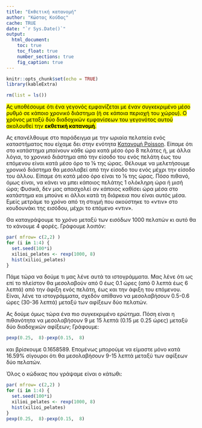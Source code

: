 ```yaml
---
title: "Εκθετική κατανομή"
author: "Κώστας Κούδας"
cache: TRUE
date: "`r Sys.Date()`"
output:
  html_document:
    toc: true
    toc_float: true
    number_sections: true
    fig_caption: true
---
```


```r
knitr::opts_chunk$set(echo = TRUE)
library(kableExtra)
```

```r
rm(list = ls())
```

<mark>Ας υποθέσουμε ότι ένα γεγονός εμφανίζεται με έναν συγκεκριμένο μέσο ρυθμό σε κάποιο χρονικό διάστημα (ή σε κάποια περιοχή του χώρου). Ο χρόνος μεταξύ δύο διαδοχικών εμφανίσεων του γεγονότος αυτού ακολουθεί την **εκθετική κατανομή**.</mark>

Ας επανέλθουμε στο παράδειγμα με την ωριαία πελατεία ενός καταστήματος που είχαμε δει στην ενότητα [Κατανομή Poisson](poisson.html). Είπαμε ότι στο κατάστημα μπαίνουν κάθε ώρα κατά μέσο όρο 8 πελάτες ή, με άλλα λόγια, το χρονικό διάστημα από την είσοδο του ενός πελάτη έως του επόμενου είναι κατά μέσο όρο το ⅛ της ώρας. Θέλουμε να μελετήσουμε χρονικό διάστημα θα μεσολαβεί από την είσοδο του ενός μέχρι την είσοδο του άλλου. Είπαμε ότι κατά μέσο όρο είναι το ⅛ της ώρας. Πόσο πιθανό, όμως είναι, να κάνει να μπει κάποιος πελάτης 1 ολόκληρη ώρα ή μισή ώρα; Φυσικά, δεν μας απασχολεί αν κάποιος καθίσει ώρα μέσα στο κατάστημα και μπούνε κι άλλοι κατά τη διάρκεια που είναι αυτός μέσα. Εμείς μετράμε το χρόνο από τη στιγμή που ακούστηκε το «ντιν» στο κουδουνάκι της εισόδου, μέχρι το επόμενο «ντιν».

Θα καταγράψουμε το χρόνο μεταξύ των εισόδων 1000 πελατών κι αυτό θα το κάνουμε 4 φορές. Γράφουμε λοιπόν:

```r
par( mfrow= c(2,2) )
for (i in 1:4) {
  set.seed(100*i)
  xilioi_pelates <- rexp(1000, 8) 
  hist(xilioi_pelates)
}
```

Πάμε τώρα να δούμε τι μας λένε αυτά τα ιστογράμματα. Μας λένε ότι ως επί το πλείστον θα μεσολαβούν από 0 έως 0.1 ώρες (από 0 λεπτά έως 6 λεπτά) από την άφιξη ενός πελάτη, έως και την άφιξη του επόμενου. Είναι, λένε τα ιστογράμματα, σχεδόν απίθανο να μεσολαβήσουν 0.5-0.6 ώρες (30-36 λεπτά) μεταξύ των αφίξεων δύο πελατών.

Ας δούμε όμως τώρα ένα πιο συγκεκριμένο ερώτημα. Πόση είναι η πιθανότητα να μεσολαβήσουν 9 με 15 λεπτά (0.15 με 0.25 ώρες) μεταξύ δύο διαδοχικών αφίξεων; Γράφουμε:

```r
pexp(0.25,  8)-pexp(0.15,  8)
```

και βρίσκουμε 0.1658589. Επομένως μπορούμε να είμαστε μόνο κατά 16.59% σίγουροι ότι θα μεσολαβήσουν 9-15 λεπτά μεταξύ των αφίξεων δύο πελατών.

Όλος ο κώδικας που γράψαμε είναι ο κάτωθι:

```r
par( mfrow= c(2,2) )
for (i in 1:4) {
  set.seed(100*i)
  xilioi_pelates <- rexp(1000, 8) 
  hist(xilioi_pelates)
}
pexp(0.25,  8)-pexp(0.15,  8)
```










